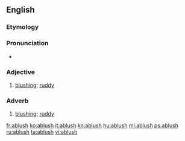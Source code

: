 ==English==

===Etymology===
{{prefix|a|blush}}

===Pronunciation===
* {{a|US}} {{IPA|/əˈblʌʃ/}}

===Adjective===
{{en-adj}}

# [[blushing]]; [[ruddy]]

===Adverb===
{{en-adv}}

# [[blushing]]; [[ruddy]]

[[fr:ablush]]
[[ko:ablush]]
[[it:ablush]]
[[kn:ablush]]
[[hu:ablush]]
[[ml:ablush]]
[[ps:ablush]]
[[ru:ablush]]
[[ta:ablush]]
[[vi:ablush]]